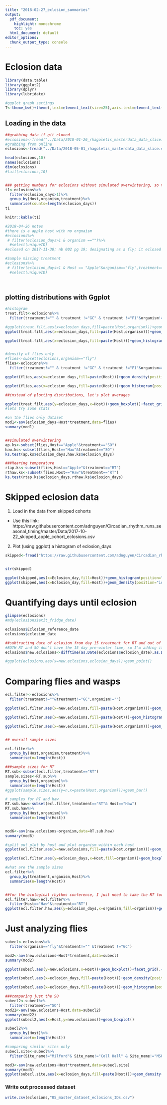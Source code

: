 ```yaml
---
title: "2018-02-27_eclosion_summaries"
output:
  pdf_document: 
    highlight: monochrome
    toc: yes
  html_document: default
editor_options: 
  chunk_output_type: console
---
```


# Eclosion data 

```r
library(data.table)
library(ggplot2)
library(dplyr)
library(lubridate)

#ggplot graph settings
T<-theme_bw()+theme(,text=element_text(size=25),axis.text=element_text(size=25), panel.grid.major=element_blank(), panel.grid.minor.x = element_blank(), panel.grid = element_blank(), legend.key = element_blank(),axis.title.y=element_text(margin=margin(t=0,r=15,b=0,l=0)),axis.title.x=element_text(margin=margin(t=15,r=,b=0,l=0)))+ theme(legend.position="none")
```

## Loading in the data

```r
##grabbing data if git cloned
#eclosions<-fread("../Data/2018-01-26_rhagoletis_masterdata_data_slice.csv")
#grabbing from online
eclosions<-fread("../Data/2018-05-01_rhagoletis_masterdata_data_slice.csv")

head(eclosions,10)
names(eclosions)
dim(eclosions)
#tail(eclosions,10)


### getting numbers for eclosions without simulated overwintering, so these pupae were left at rearing temperature
t1<-eclosions%>%
  filter(eclosion_days>1)%>%
  group_by(Host,organism,treatment)%>%
  summarise(counts=length(eclosion_days))
t1

knitr::kable(t1)

#2018-04-26 notes
#there is a apple host with no orgnaism
#eclosions%>%
 # filter(eclosion_days>1 & organism =="")%>%
  #select(uniqueID)
#eclosed on 2017-11-30; nb 002 pg 19; designating as a fly; it eclosed but died same day

#Sample missing treatment 
#eclosions%>%
 # filter(eclosion_days>1 & Host == "Apple"&organism=="fly",treatment=="")%>%
  #select(uniqueID)
  
  
```

## plotting distributions with Ggplot

```r
#histogram
treat.filt<-eclosions%>%
  filter(treatment!="" & treatment !="GC" & treatment !="F1"&organism!="")

#ggplot(treat.filt,aes(x=eclosion_days,fill=paste(Host,organism)))+geom_histogram(position="identity",alpha=.52)
ggplot(treat.filt,aes(x=eclosion_days,fill=paste(Host,organism)))+geom_density(position="identity",alpha=.52)+facet_grid(treatment~organism)

ggplot(treat.filt,aes(x=eclosion_days,fill=paste(Host)))+geom_histogram(position="identity",alpha=.52)+facet_grid(treatment~organism)+xlab("Eclosion(days)")


#density of flies only
#flies<-subset(eclosions,organism=="fly")
flies<-eclosions%>%
  filter(treatment!="" & treatment !="GC" & treatment !="F1"&organism=="fly")

ggplot(flies,aes(x=eclosion_days,fill=paste(Host)))+geom_density(position="identity",alpha=.52)+facet_grid(treatment~.)

ggplot(flies,aes(x=eclosion_days,fill=paste(Host)))+geom_histogram(position="identity",alpha=.52)+facet_grid(treatment~.)

##instead of plotting distributions, let's plot averages

ggplot(treat.filt,aes(y=eclosion_days,x=Host))+geom_boxplot()+facet_grid(treatment~organism,scales="free")+ylab("Eclosion (days)")
#lets try some stats

#on the flies only dataset
mod1<-aov(eclosion_days~Host*treatment,data=flies)
summary(mod1)


##simulated overwintering
ap.ks<-subset(flies,Host=="Apple"&treatment=="SO")
haw.ks<-subset(flies,Host=="Haw"&treatment=="SO")
ks.test(ap.ks$eclosion_days,haw.ks$eclosion_days)

###Rearing temperature
rtap.ks<-subset(flies,Host=="Apple"&treatment=="RT")
rthaw.ks<-subset(flies,Host=="Haw"&treatment=="RT")
ks.test(rtap.ks$eclosion_days,rthaw.ks$eclosion_days)

```

# Skipped eclosion data

1. Load in the data from skipped cohorts 
  * Use this link: https://raw.githubusercontent.com/adnguyen/Circadian_rhythm_runs_seasonal_timing/master/Data/2017-10-22_skipped_apple_cohort_eclosions.csv
  
2. Plot (using ggplot) a histogram of eclosion_days 

```r

skipped<-fread("https://raw.githubusercontent.com/adnguyen/Circadian_rhythm_runs_seasonal_timing/master/Data/2017-10-22_skipped_apple_cohort_eclosions.csv")


str(skipped)

ggplot(skipped,aes(x=Eclosion_day,fill=Host))+geom_histogram(position="identity",alpha=.5)
ggplot(skipped,aes(x=Eclosion_day,fill=Host))+geom_density(position="identity",alpha=.5)
```



# Quantifying days until eclosion

```r
glimpse(eclosions)
#mdy(eclosions$exit_fridge_date)

eclosions$Eclosion_reference_date
eclosions$eclosion_date

##subtracting date of eclosion from day 15 treatment for RT and out of winter date for SO treatment to estimate the number of days until eclosions
#BOTH RT and SO don't have the 15 day pre-winter time, so I'm adding it on to the end
eclosions$new.eclosions<-difftime(as.Date(eclosions$eclosion_date),as.Date(eclosions$Eclosion_reference_date),units=c("days"))+15

#ggplot(eclosions,aes(x=new.eclosions,eclosion_days))+geom_point()

```

# Comparing flies and wasps


```r
ecl.filter<-eclosions%>%
  filter(treatment!=""&treatment!="GC",organism!="")

ggplot(ecl.filter,aes(x=new.eclosions,fill=paste(Host,organism)))+geom_density(position="identity",alpha=.52)+facet_grid(treatment~organism)

ggplot(ecl.filter,aes(x=new.eclosions,fill=paste(Host)))+geom_histogram(position="identity",alpha=.52)+facet_grid(treatment~organism)+xlab("Eclosion(days)")

ggplot(ecl.filter,aes(x=new.eclosions,fill=paste(Host,organism)))+geom_density(position="identity",alpha=.52)+facet_grid(treatment~.)+xlab("Eclosion(days)")


## overall sample sizes

ecl.filter%>%
  group_by(Host,organism,treatment)%>%
  summarise(n=length(Host))

###sample sizes for RT
RT.sub<-subset(ecl.filter,treatment=="RT")
sample.sizes<-RT.sub%>%
  group_by(Host,organism)%>%
  summarise(n=length(Host))
#ggplot(sample.sizes,aes(y=n,x=paste(Host,organism)))+geom_bar()

# samples for RT and haw
RT.sub.haw<-subset(ecl.filter,treatment=="RT"& Host=="Haw")
RT.sub.haw%>%
  group_by(Host,organism)%>%
  summarise(n=length(Host))


mod6<-aov(new.eclosions~organism,data=RT.sub.haw)
summary(mod6)

#split out plot by host and plot organism within each host
ggplot(ecl.filter,aes(x=new.eclosions,fill=paste(Host,organism)))+geom_density(position="identity",alpha=.52)+facet_grid(treatment~Host)+xlab("Eclosion(days)")+T

ggplot(ecl.filter,aes(y=eclosion_days,x=Host,fill=organism))+geom_boxplot()+facet_grid(treatment~.,scales="free")+ylab("Adult Emergence (days)")+T

#what are the sample sizes
ecl.filter%>%
  group_by(treatment,organism,Host)%>%
  summarise(n=length(Host))


##for the biological rhythms conference, I just need to take the RT for Haw samples
ecl.filter.haw<-ecl.filter%>%
  filter(Host=="Haw"&treatment=="RT")
ggplot(ecl.filter.haw,aes(y=eclosion_days,x=organism,fill=organism))+geom_boxplot()+T+ylab("Adult Emergence (days)")
```


# Just analyzing flies 

```r
subecl<-eclosions%>%
  filter(organism=="fly"&treatment!="" &treatment !="GC")

mod2<-aov(new.eclosions~Host*treatment,data=subecl)
summary(mod2)

ggplot(subecl,aes(y=new.eclosions,x=Host))+geom_boxplot()+facet_grid(.~treatment)

ggplot(subecl,aes(x=eclosion_days,fill=paste(Host)))+geom_density(position="identity",alpha=.52)+facet_grid(treatment~.)

ggplot(subecl,aes(x=eclosion_days,fill=paste(Host)))+geom_histogram(position="identity",alpha=.52)+facet_grid(treatment~.)

###comparing just the SO 
subecl2<-subecl%>%
  filter(treatment=="SO")
mod22<-aov(new.eclosions~Host,data=subecl2)
summary(mod22)
ggplot(subecl2,aes(x=Host,y=new.eclosions))+geom_boxplot()

subecl2%>%
  group_by(Host)%>%
  summarise(n=length(Host))

#comparing similar sites only 
subecl.site<-subecl%>%
  filter(Site_name!="Milford"& Site_name!="Coll Hall" & Site_name!="MSU")

mod3<-aov(new.eclosions~Host*treatment,data=subecl.site)
summary(mod3)
ggplot(subecl.site,aes(x=eclosion_days,fill=paste(Host)))+geom_density(position="identity",alpha=.52)+facet_grid(treatment~Site_name)

```

### Write out processed dataset

```r
write.csv(eclosions,"05_master_dataset_eclosions_IDs.csv")
```

